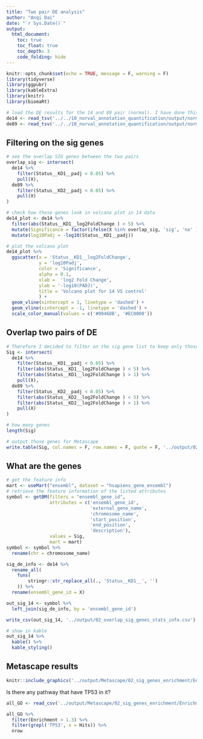 ```yaml
---
title: "Two pair DE analysis"
author: "Anqi Dai"
date: "`r Sys.Date()`"
output:
  html_document:
    toc: true
    toc_float: true
    toc_depth: 3
    code_folding: hide
---
```


```r
knitr::opts_chunk$set(echo = TRUE, message = F, warning = F)
library(tidyverse)
library(ggpubr)
library(kableExtra)
library(knitr)
library(biomaRt)
```

```r
# load the DE results for the 14 and 89 pair (normal). I have done this and don't forget!
de14 <- read_tsv('../../10_norval_annotation_quantification/output/normal_14_control_DE.csv')
de89 <- read_tsv('../../10_norval_annotation_quantification/output/normal_89_control_DE.csv')

```

## Filtering on the sig genes

```r
# see the overlap SIG genes between the two pairs
overlap_sig <- intersect(
  de14 %>%
    filter(Status__KD1__padj < 0.05) %>%
    pull(X),
  de89 %>%
    filter(Status__KD2__padj < 0.05) %>%
    pull(X)
)

# check how these genes look in volcano plot in 14 data
de14_plot <- de14 %>%
  filter(abs(Status__KD1__log2FoldChange ) < 5) %>%
  mutate(Significance = factor(ifelse(X %in% overlap_sig, 'sig', 'no' ))) %>%
  mutate(log10Padj = -log10(Status__KD1__padj))

# plot the volcano plot
de14_plot %>%
  ggscatter(x = 'Status__KD1__log2FoldChange',
            y = 'log10Padj',
            color = 'Significance',
            alpha = 0.1,
            xlab =  'log2 Fold Change',
            ylab = '-log10(PADJ)',
            title = 'Volcano plot for 14 VS control'
            ) + 
  geom_vline(xintercept = 1, linetype = 'dashed') + 
  geom_vline(xintercept = -1, linetype = 'dashed') +
  scale_color_manual(values = c('#00468B', '#EC0000')) 
```

## Overlap two pairs of DE 

```r
# Therefore I decided to filter on the sig gene list to keep only those have absolute log2FC greater than 1
Sig <- intersect(
  de14 %>%
    filter(Status__KD1__padj < 0.05) %>%
    filter(abs(Status__KD1__log2FoldChange ) < 5) %>%
    filter(abs(Status__KD1__log2FoldChange ) > 1) %>%
    pull(X),
  de89 %>%
    filter(Status__KD2__padj < 0.05) %>%
    filter(abs(Status__KD2__log2FoldChange ) < 5) %>%
    filter(abs(Status__KD2__log2FoldChange ) > 1) %>%
    pull(X)
)

# how many genes
length(Sig)

# output those genes for Metascape
write.table(Sig, col.names = F, row.names = F, quote = F, '../output/02_overlap_sig_genes_ID.txt')
```

## What are the genes

```r
# get the feature info
mart <- useMart("ensembl", dataset = "hsapiens_gene_ensembl")
# retrieve the feature information of the listed attributes
symbol <- getBM(filters = "ensembl_gene_id",
                attributes = c('ensembl_gene_id',
                               'external_gene_name',
                               'chromosome_name',
                               'start_position',
                               'end_position', 
                               'description'),
                values = Sig, 
                mart = mart)
symbol <- symbol %>%
  rename(chr = chromosome_name)

sig_de_info <- de14 %>%
  rename_all(
    funs(
        stringr::str_replace_all(., 'Status__KD1__', '')
    )) %>%
  rename(ensembl_gene_id = X)

out_sig_14 <- symbol %>%
  left_join(sig_de_info, by = 'ensembl_gene_id')

write_csv(out_sig_14, '../output/02_overlap_sig_genes_stats_info.csv')
```

```r
# show in kable
out_sig_14 %>%
  kable() %>%
  kable_styling()
```


## Metascape results

```r
knitr::include_graphics('../output/Metascape/02_sig_genes_enrichment/Enrichment_heatmap/HeatmapSelectedGO.png')
```

Is there any pathway that have TP53 in it?

```r
all_GO <- read_csv('../output/Metascape/02_sig_genes_enrichment/Enrichment_GO/GO_AllLists.csv')

all_GO %>%
  filter(Enrichment > 1.3) %>%
  filter(grepl('TP53', x = Hits)) %>%
  nrow
 
```

